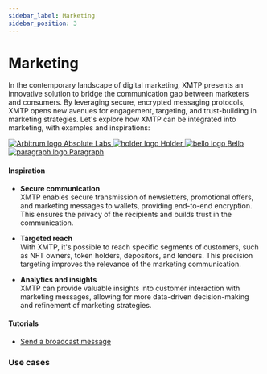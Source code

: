 ```yaml
---
sidebar_label: Marketing
sidebar_position: 3
---
```



# Marketing

In the contemporary landscape of digital marketing, XMTP presents an innovative solution to bridge the communication gap between marketers and consumers. By leveraging secure, encrypted messaging protocols, XMTP opens new avenues for engagement, targeting, and trust-building in marketing strategies. Let's explore how XMTP can be integrated into marketing, with examples and inspirations:

<div className="chain-list ">
  <a href="https://absolutelabs.io/" className="chain-item ">
    <img src={absolute} alt="Arbitrum logo" />
    <span>Absolute Labs</span>
  </a>
  <a href="https://www.holder.xyz/" className="chain-item ">
    <img src={holder} alt="holder logo" />
    <span>Holder</span>
  </a>
  <a href="https://www.bello.lol/" className="chain-item ">
    <img src={bello} alt="bello logo" />
    <span>Bello</span>
  </a>
  <a href="https://www.paragraph.xyz/" className="chain-item ">
    <img src={paragraph} alt="paragraph logo" />
    <span>Paragraph</span>
  </a>
</div>

#### Inspiration

- **Secure communication**  
   XMTP enables secure transmission of newsletters, promotional offers, and marketing messages to wallets, providing end-to-end encryption. This ensures the privacy of the recipients and builds trust in the communication.

- **Targeted reach**  
   With XMTP, it's possible to reach specific segments of customers, such as NFT owners, token holders, depositors, and lenders. This precision targeting improves the relevance of the marketing communication.

- **Analytics and insights**  
   XMTP can provide valuable insights into customer interaction with marketing messages, allowing for more data-driven decision-making and refinement of marketing strategies.

#### Tutorials

- [Send a broadcast message](/docs/tutorials/broadcast)

### Use cases


<Usecases />
